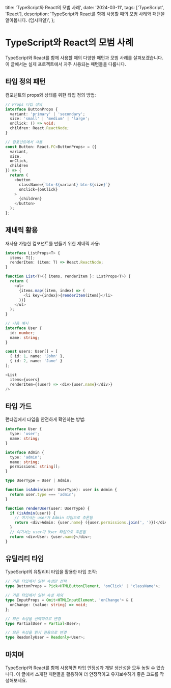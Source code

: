   title: 'TypeScript와 React의 모범 사례',
  date: '2024-03-11',
  tags: ['TypeScript', 'React'],
  description: 'TypeScript와 React를 함께 사용할 때의 모범 사례와 패턴을 알아봅니다. (임시파일)',
};

# TypeScript와 React의 모범 사례

TypeScript와 React를 함께 사용할 때의 다양한 패턴과 모범 사례를 살펴보겠습니다. 이 글에서는 실제 프로젝트에서 자주 사용되는 패턴들을 다룹니다.

## 타입 정의 패턴

컴포넌트의 props와 상태를 위한 타입 정의 방법:

```typescript
// Props 타입 정의
interface ButtonProps {
  variant: 'primary' | 'secondary';
  size: 'small' | 'medium' | 'large';
  onClick: () => void;
  children: React.ReactNode;
}

// 컴포넌트에서 사용
const Button: React.FC<ButtonProps> = ({
  variant,
  size,
  onClick,
  children
}) => {
  return (
    <button
      className={`btn-${variant} btn-${size}`}
      onClick={onClick}
    >
      {children}
    </button>
  );
};
```

## 제네릭 활용

재사용 가능한 컴포넌트를 만들기 위한 제네릭 사용:

```typescript
interface ListProps<T> {
  items: T[];
  renderItem: (item: T) => React.ReactNode;
}

function List<T>({ items, renderItem }: ListProps<T>) {
  return (
    <ul>
      {items.map((item, index) => (
        <li key={index}>{renderItem(item)}</li>
      ))}
    </ul>
  );
}

// 사용 예시
interface User {
  id: number;
  name: string;
}

const users: User[] = [
  { id: 1, name: 'John' },
  { id: 2, name: 'Jane' }
];

<List
  items={users}
  renderItem={(user) => <div>{user.name}</div>}
/>
```

## 타입 가드

런타임에서 타입을 안전하게 확인하는 방법:

```typescript
interface User {
  type: 'user';
  name: string;
}

interface Admin {
  type: 'admin';
  name: string;
  permissions: string[];
}

type UserType = User | Admin;

function isAdmin(user: UserType): user is Admin {
  return user.type === 'admin';
}

function renderUser(user: UserType) {
  if (isAdmin(user)) {
    // 여기서는 user가 Admin 타입으로 추론됨
    return <div>Admin: {user.name} ({user.permissions.join(', ')})</div>;
  }
  // 여기서는 user가 User 타입으로 추론됨
  return <div>User: {user.name}</div>;
}
```

## 유틸리티 타입

TypeScript의 유틸리티 타입을 활용한 타입 조작:

```typescript
// 기존 타입에서 일부 속성만 선택
type ButtonProps = Pick<HTMLButtonElement, 'onClick' | 'className'>;

// 기존 타입에서 일부 속성 제외
type InputProps = Omit<HTMLInputElement, 'onChange'> & {
  onChange: (value: string) => void;
};

// 모든 속성을 선택적으로 변경
type PartialUser = Partial<User>;

// 모든 속성을 읽기 전용으로 변경
type ReadonlyUser = Readonly<User>;
```

## 마치며

TypeScript와 React를 함께 사용하면 타입 안정성과 개발 생산성을 모두 높일 수 있습니다.
이 글에서 소개한 패턴들을 활용하여 더 안정적이고 유지보수하기 좋은 코드를 작성해보세요.
